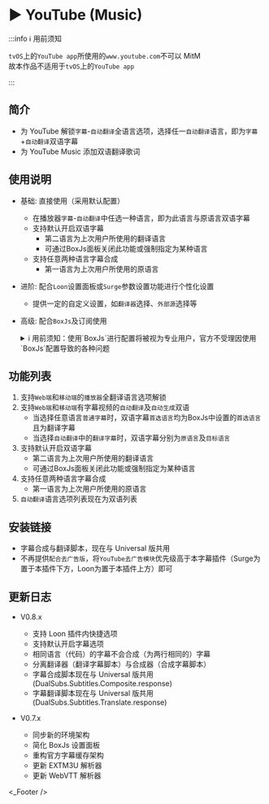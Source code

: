 
# ▶️ YouTube (Music)
:::info ℹ️ 用前须知

`tvOS`上的`YouTube app`所使用的`www.youtube.com`不可以 MitM  
故本作品不适用于`tvOS`上的`YouTube app`  

:::

## 简介
* 为 YouTube 解锁`字幕`-`自动翻译`全语言选项，选择任一`自动翻译`语言，即为`字幕`+`自动翻译`双语字幕
* 为 YouTube Music 添加双语翻译歌词

## 使用说明
* 基础: 直接使用（采用默认配置）
  * 在播放器`字幕`-`自动翻译`中任选一种语言，即为此语言与原语言双语字幕
  * 支持默认开启双语字幕
    * 第二语言为上次用户所使用的翻译语言
    * 可通过BoxJs面板关闭此功能或强制指定为某种语言
  * 支持任意两种语言字幕合成
    * 第一语言为上次用户所使用的原语言
* 进阶: 配合`Loon`设置面板或`Surge`参数设置功能进行个性化设置
  * 提供一定的自定义设置，如`翻译器`选择、`外部源`选择等
* 高级: 配合`BoxJs`及订阅使用
  <details>
  <summary>ℹ️ 用前须知：使用`BoxJs`进行配置将被视为专业用户，官方不受理因使用`BoxJs`配置导致的各种问题</summary>

  1. 安装`BoxJs`插件并更新引用资源或脚本:
    * 安装方法及下载链接详见: [🧰 BoxJs](./box-js)
  2. 在`BoxJs`的配置面板中进行个性化设置:
     1. 浏览器访问[BoxJs.com](http://boxjs.com)
     2. 在[`应用`](http://boxjs.com/#/app)页面点开`DualSubs`折叠
     3. 根据需要访问对应的配置面板配置高级设置
  </details>

## 功能列表
1. 支持`Web端`和`移动端`的`播放器`全翻译语言选项解锁
2. 支持`Web端`和`移动端`有字幕视频的`自动翻译`及`自动生成`双语
   * 当选择任意语言`普通字幕`时，双语字幕`首选语言`均为BoxJs中设置的`首选语言`且为翻译字幕
   * 当选择`自动翻译`中的`翻译字幕`时，双语字幕分别为`原语言`及`目标语言`
3. 支持默认开启双语字幕
   * 第二语言为上次用户所使用的翻译语言
   * 可通过BoxJs面板关闭此功能或强制指定为某种语言
4. 支持任意两种语言字幕合成
   * 第一语言为上次用户所使用的原语言
5. `自动翻译`语言选项列表现在为双语列表

## 安装链接
* 字幕合成与翻译脚本，现在与 Universal 版共用
* 不再提供`配合去广告版`，将`YouTube去广告模块`优先级高于本字幕插件（Surge为置于本插件下方，Loon为置于本插件上方）即可

<ModuleInstall urlPrefix="https://github.com/DualSubs/YouTube/releases/latest/download/">
  <ModuleInstall.Tab type="loon">
    <ModuleInstall.Item
      url="DualSubs.YouTube.plugin"
      badge={[
        {
          type: "tip",
          text: "MitM",
          outline: true,
        },
        {
          type: "warning",
          text: "复写",
          outline: true,
        },
        {
          type: "info",
          text: "脚本",
          outline: true,
        },
      ]}
    />
  </ModuleInstall.Tab>
  <ModuleInstall.Tab type="surge">
    <ModuleInstall.Item
      url="DualSubs.YouTube.sgmodule"
      badge={[
        {
          type: "danger",
          text: "MitM",
          outline: true,
        },
        {
          type: "danger",
          text: "HTTP 重写",
          outline: true,
        },
        {
          type: "warning",
          text: "脚本",
          outline: true,
        },
      ]}
    />
  </ModuleInstall.Tab>
  <ModuleInstall.Tab type="stash">
    <ModuleInstall.Item
      url="DualSubs.YouTube.stoverride"
      badge={[
        {
          type: "info",
          text: "覆写",
          outline: true,
        },
        {
          type: "info",
          text: "重写",
          outline: true,
        },
        {
          type: "info",
          text: "MitM",
          outline: true,
        },
        {
          type: "info",
          text: "脚本",
          outline: true,
        },
      ]}
    />
  </ModuleInstall.Tab>
  <ModuleInstall.Tab type="egern">
    <ModuleInstall.Item
      url="DualSubs.YouTube.yaml"
    />
  </ModuleInstall.Tab>
  <ModuleInstall.Tab type="qx">
    <ModuleInstall.Item
      url="DualSubs.YouTube.snippet"
      badge={[
        {
          type: "danger",
          text: "重写",
          outline: true,
        },
        {
          type: "tip",
          text: "MitM",
          outline: true,
        },
      ]}
    />
  </ModuleInstall.Tab>
</ModuleInstall>

## 更新日志
* V0.8.x
  * 支持 Loon 插件内快捷选项
  * 支持默认开启字幕选项
  * 相同语言（代码）的字幕不会合成（为两行相同的）字幕
  * 分离翻译器（翻译字幕脚本）与合成器（合成字幕脚本）
  * 字幕合成脚本现在与 Universal 版共用(DualSubs.Subtitles.Composite.response)
  * 字幕翻译脚本现在与 Universal 版共用(DualSubs.Subtitles.Translate.response)

* V0.7.x
  * 同步新的环境架构
  * 简化 BoxJs 设置面板
  * 重构官方字幕缓存架构
  * 更新 EXTM3U 解析器
  * 更新 WebVTT 解析器

<_Footer />
